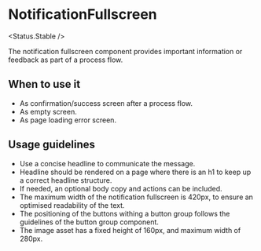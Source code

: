 
# NotificationFullscreen

<Status.Stable />

<Story id="components-notificationfullscreen--base" />
<Props />

The notification fullscreen component provides important information or feedback as part of a process flow.

## When to use it

- As confirmation/success screen after a process flow.
- As empty screen.
- As page loading error screen.

## Usage guidelines

- Use a concise headline to communicate the message.
- Headline should be rendered on a page where there is an h1 to keep up a correct headline structure.
- If needed, an optional body copy and actions can be included.
- The maximum width of the notification fullscreen is 420px, to ensure an optimised readability of the text.
- The positioning of the buttons withing a button group follows the guidelines of the button group component.
- The image asset has a fixed height of 160px, and maximum width of 280px.
